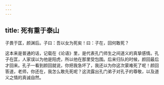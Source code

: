 ```yaml
---
---
---
```

title: 死有重于泰山
---




子畏于匡，颜渊后。子曰：吾以女为死矣！曰：子在，回何敢死？

这本来是普通的话，记载在《论语》里，是代表孔门师生之间道义的真挚感情。孔子在匡，人家误以为他是阳虎，所以他在那里受包围。后来归队的时候，颜回最后才回来。孔子一看到颜回就说，你把我急坏了，我还以为你这次蒙难死了呢！颜回答道，老师，你还在，我怎么敢先死呢？这流露出孔门弟子对孔子的尊敬，以及道义之情的真诚自然。